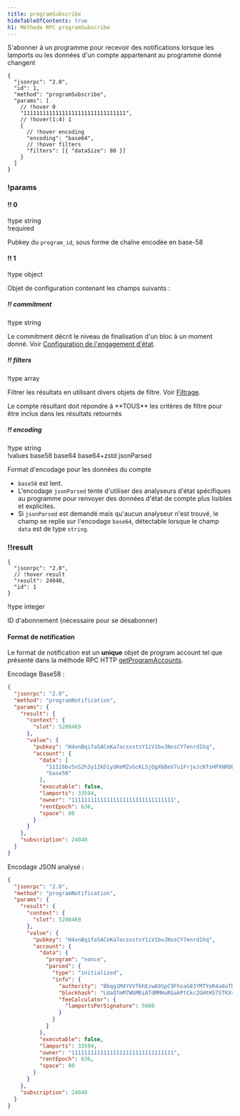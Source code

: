 ```yaml
---
title: programSubscribe
hideTableOfContents: true
h1: Méthode RPC programSubscribe
---
```


S'abonner à un programme pour recevoir des notifications lorsque les lamports ou
les données d'un compte appartenant au programme donné changent

<APIMethod>

```jsonc !!request
{
  "jsonrpc": "2.0",
  "id": 1,
  "method": "programSubscribe",
  "params": [
    // !hover 0
    "11111111111111111111111111111111",
    // !hover(1:4) 1
    {
      // !hover encoding
      "encoding": "base64",
      // !hover filters
      "filters": [{ "dataSize": 80 }]
    }
  ]
}
```

### !params

#### !! 0

!type string  
!required

Pubkey du `program_id`, sous forme de chaîne encodée en base-58

#### !! 1

!type object

Objet de configuration contenant les champs suivants :

##### !! commitment

!type string

Le commitment décrit le niveau de finalisation d'un bloc à un moment donné. Voir
[Configuration de l'engagement d'état](/docs/rpc#configuring-state-commitment).

##### !! filters

!type array

Filtrer les résultats en utilisant divers objets de filtre. Voir
[Filtrage](/docs/rpc#filter-criteria).

<Callout type="info">
  Le compte résultant doit répondre à **TOUS** les critères de filtre pour être
  inclus dans les résultats retournés
</Callout>

##### !! encoding

!type string  
!values base58 base64 base64+zstd jsonParsed

Format d'encodage pour les données du compte

- `base58` est lent.
- L'encodage `jsonParsed` tente d'utiliser des analyseurs d'état spécifiques au
  programme pour renvoyer des données d'état de compte plus lisibles et
  explicites.
- Si `jsonParsed` est demandé mais qu'aucun analyseur n'est trouvé, le champ se
  replie sur l'encodage `base64`, détectable lorsque le champ `data` est de type
  `string`.

### !!result

```jsonc !response
{
  "jsonrpc": "2.0",
  // !hover result
  "result": 24040,
  "id": 1
}
```

!type integer

ID d'abonnement (nécessaire pour se désabonner)

</APIMethod>

#### Format de notification

Le format de notification est un <b>unique</b> objet de program account tel que
présenté dans la méthode RPC HTTP
[getProgramAccounts](/docs/rpc/http/getprogramaccounts).

Encodage Base58 :

```json
{
  "jsonrpc": "2.0",
  "method": "programNotification",
  "params": {
    "result": {
      "context": {
        "slot": 5208469
      },
      "value": {
        "pubkey": "H4vnBqifaSACnKa7acsxstsY1iV1bvJNxsCY7enrd1hq",
        "account": {
          "data": [
            "11116bv5nS2h3y12kD1yUKeMZvGcKLSjQgX6BeV7u1FrjeJcKfsHPXHRDEHrBesJhZyqnnq9qJeUuF7WHxiuLuL5twc38w2TXNLxnDbjmuR",
            "base58"
          ],
          "executable": false,
          "lamports": 33594,
          "owner": "11111111111111111111111111111111",
          "rentEpoch": 636,
          "space": 80
        }
      }
    },
    "subscription": 24040
  }
}
```

Encodage JSON analysé :

```json
{
  "jsonrpc": "2.0",
  "method": "programNotification",
  "params": {
    "result": {
      "context": {
        "slot": 5208469
      },
      "value": {
        "pubkey": "H4vnBqifaSACnKa7acsxstsY1iV1bvJNxsCY7enrd1hq",
        "account": {
          "data": {
            "program": "nonce",
            "parsed": {
              "type": "initialized",
              "info": {
                "authority": "Bbqg1M4YVVfbhEzwA9SpC9FhsaG83YMTYoR4a8oTDLX",
                "blockhash": "LUaQTmM7WbMRiATdMMHaRGakPtCkc2GHtH57STKXs6k",
                "feeCalculator": {
                  "lamportsPerSignature": 5000
                }
              }
            }
          },
          "executable": false,
          "lamports": 33594,
          "owner": "11111111111111111111111111111111",
          "rentEpoch": 636,
          "space": 80
        }
      }
    },
    "subscription": 24040
  }
}
```
